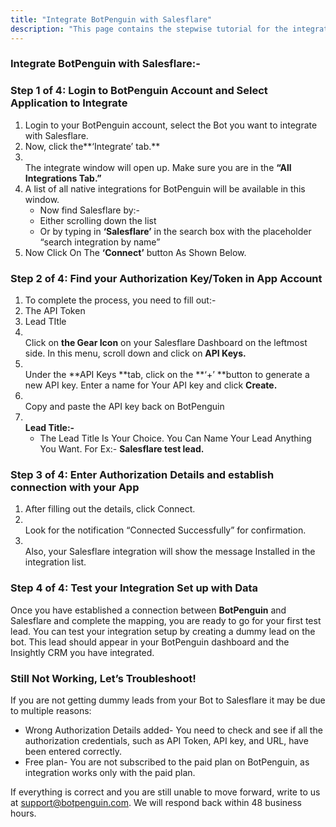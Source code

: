 ```yaml
---
title: "Integrate BotPenguin with Salesflare"
description: "This page contains the stepwise tutorial for the integration with BotPenguin"
---
```


### **Integrate BotPenguin with Salesflare:-**

### **Step 1 of 4: Login to BotPenguin Account and Select Application to Integrate**

1. Login to your BotPenguin account, select the Bot you want to integrate with Salesflare.
2. Now, click the**‘Integrate’ tab.** 
3. \
   The integrate window will open up. Make sure you are in the **“All Integrations Tab.”**
4. A list of all native integrations for BotPenguin will be available in this window.
   - Now find Salesflare by:-
   - Either scrolling down the list
   - Or by typing in **‘**Salesflare**’** in the search box with the placeholder “search integration by name”
5. Now Click On The **‘Connect’** button As Shown Below.

### **Step 2 of 4: Find your Authorization Key/Token in App Account**

1. To complete the process, you need to fill out:-
2. The API Token
3. Lead TItle
4. \
   Click on **the Gear Icon** on your Salesflare Dashboard on the leftmost side. In this menu, scroll down and click on **API Keys.**
5. \
   Under the **API Keys **tab, click on the **‘\+’ **button to generate a new API key. Enter a name for Your API key and click **Create.**
6. \
   Copy and paste the API key back on BotPenguin
7. **\
   Lead Title:-**
   - The Lead Title Is Your Choice. You Can Name Your Lead Anything You Want. For Ex:- **Salesflare test lead.**

### **Step 3 of 4: Enter Authorization Details and establish connection with your App**

1. After filling out the details, click Connect.
2. \
   Look for the notification “Connected Successfully” for confirmation.
3. \
   Also, your Salesflare integration will show the message Installed in the integration list.

### **Step 4 of 4: Test your Integration Set up with Data**

Once you have established a connection between **BotPenguin** and Salesflare and complete the mapping, you are ready to go for your first test lead. You can test your integration setup by creating a dummy lead on the bot. This lead should appear in your BotPenguin dashboard and the Insightly CRM you have integrated.

### **Still Not Working, Let’s Troubleshoot\!**

If you are not getting dummy leads from your Bot to Salesflare it may be due to multiple reasons:

- Wrong Authorization Details added- You need to check and see if all the authorization credentials, such as API Token, API key, and URL, have been entered correctly.
- Free plan- You are not subscribed to the paid plan on BotPenguin, as integration works only with the paid plan.

If everything is correct and you are still unable to move forward, write to us at [support@botpenguin.com](mailto:support@botpenguin.com). We will respond back within 48 business hours.